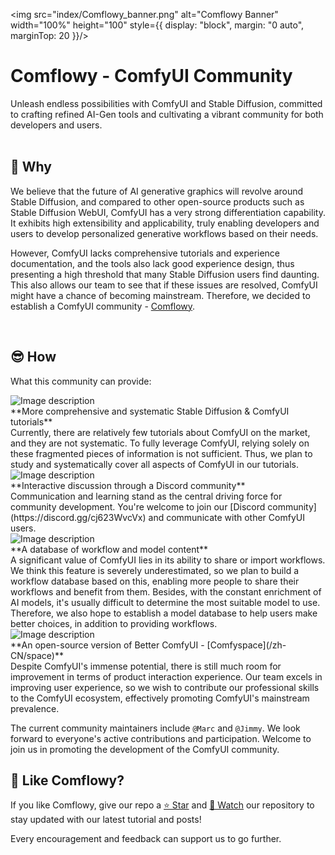 <img src="index/Comflowy_banner.png" alt="Comflowy Banner" width="100%" height="100" style={{
    display: "block",
    margin: "0 auto",
    marginTop: 20
}}/>

<h1 className="site-heading-title text-pretty">Comflowy - ComfyUI Community</h1>
<div className="one-sentence text-center text-pretty md:w-7/12 sm:w-8/12 max-[640px]:w-11/12" style={{
    margin: "0 auto",
    marginTop: -40,
    opacity: .8,
    lineHeight: 1.4
}}>
    Unleash endless possibilities with ComfyUI and Stable Diffusion, committed to crafting refined AI-Gen tools and cultivating a vibrant community for both developers and users.
</div>

<br/>

## 🤔 Why
We believe that the future of AI generative graphics will revolve around Stable Diffusion, and compared to other open-source products such as Stable Diffusion WebUI, ComfyUI has a very strong differentiation capability. It exhibits high extensibility and applicability, truly enabling developers and users to develop personalized generative workflows based on their needs.

However, ComfyUI lacks comprehensive tutorials and experience documentation, and the tools also lack good experience design, thus presenting a high threshold that many Stable Diffusion users find daunting. This also allows our team to see that if these issues are resolved, ComfyUI might have a chance of becoming mainstream. Therefore, we decided to establish a ComfyUI community - [Comflowy](https://www.comflowy.com/).

<br/>

## 😎 How
What this community can provide:

<div className="mt-4 md:flex sm:flex min-[640px]:flex-row">
  <img src="index/001.png" alt="Image description" className="md:w-1/3 sm:w-1/3 max-[640px]:1/5"/>
  <div className="text-pretty md:ml-4 sm:ml-4 max-[640px]:ml-0 max-[640px]:mt-4">
    **More comprehensive and systematic Stable Diffusion & ComfyUI tutorials**
    <div className="mt-4">
    Currently, there are relatively few tutorials about ComfyUI on the market, and they are not systematic. To fully leverage ComfyUI, relying solely on these fragmented pieces of information is not sufficient. Thus, we plan to study and systematically cover all aspects of ComfyUI in our tutorials.
    </div>
  </div>
</div>

<div className="mt-8 md:flex sm:flex min-[640px]:flex-row">
  <img src="index/002.png" alt="Image description" className="md:w-2/5 sm:w-2/5 max-[640px]:1/5 md:order-last sm:order-last max-[640px]:order-first" />
  <div className="text-pretty md:mr-4 sm:mr-4 max-[640px]:mr-0 max-[640px]:mt-4">
    **Interactive discussion through a Discord community**
    <div className="mt-4">
    Communication and learning stand as the central driving force for community development. You're welcome to join our [Discord community](https://discord.gg/cj623WvcVx) and communicate with other ComfyUI users.
    </div>
  </div>
</div>

<div className="mt-8 md:flex sm:flex min-[640px]:flex-row">
  <img src="index/003.png" alt="Image description" className="md:w-1/3 sm:w-1/3 max-[640px]:1/5"/>
  <div className="text-pretty md:ml-4 sm:ml-4 max-[640px]:ml-0 max-[640px]:mt-4">
    **A database of workflow and model content**
    <div className="mt-4">
    A significant value of ComfyUI lies in its ability to share or import workflows. We think this feature is severely underestimated, so we plan to build a workflow database based on this, enabling more people to share their workflows and benefit from them. Besides, with the constant enrichment of AI models, it's usually difficult to determine the most suitable model to use. Therefore, we also hope to establish a model database to help users make better choices, in addition to providing workflows.
    </div>
  </div>
</div>

<div className="mt-8 md:flex sm:flex min-[640px]:flex-row">
  <img src="index/004.png" alt="Image description" className="md:w-2/5 sm:w-2/5 max-[640px]:1/5 md:order-last sm:order-last max-[640px]:order-first"/>
  <div className="text-pretty md:mr-4 sm:mr-4 max-[640px]:mr-0 max-[640px]:mt-4">
   **An open-source version of Better ComfyUI - [Comfyspace](/zh-CN/space)**
    <div className="mt-4">
    Despite ComfyUI's immense potential, there is still much room for improvement in terms of product interaction experience. Our team excels in improving user experience, so we wish to contribute our professional skills to the ComfyUI ecosystem, effectively promoting ComfyUI's mainstream prevalence.
    </div>
  </div>
</div>

The current community maintainers include `@Marc` and `@Jimmy`. We look forward to everyone's active contributions and participation. Welcome to join us in promoting the development of the ComfyUI community.

## 🥰 Like Comflowy?
If you like Comflowy, give our repo a [⭐ Star](https://github.com/6174/comflowy) and [👀 Watch](https://github.com/6174/comflowy/subscription) our repository to stay updated with our latest tutorial and posts!

Every encouragement and feedback can support us to go further.

